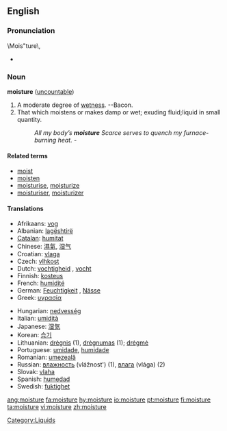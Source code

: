 ==English==

===Pronunciation===
\Mois"ture\,
*{{audio|en-us-moisture.ogg|Audio (US)}}

===Noun===
'''moisture''' ([[uncountable]])

# A moderate degree of [[wet]]ness. --Bacon.
# That which moistens or makes damp or wet; exuding fluid;liquid in small quantity.
#: ''All my body’s '''moisture''' Scarce serves to quench my furnace-burning heat.''  -{{Shak.}}

====Related terms====
*[[moist]]
*[[moisten]]
*[[moisturise]], [[moisturize]]
*[[moisturiser]], [[moisturizer]]

====Translations====
{{top}}
*Afrikaans: [[vog]]
*Albanian: [[lagështirë]] {{f}}
*[[Catalan]]: [[humitat]] {{f}}
*Chinese: [[濕氣]], [[湿气]]
*Croatian: [[vlaga]] {{f}}
*Czech: [[vlhkost]] {{f}}
*Dutch: [[vochtigheid]] {{f}}, [[vocht]] {{n}}
*Finnish: [[kosteus]]
*French: [[humidité]] {{f}}
*German: [[Feuchtigkeit]] {{f}}, [[Nässe]] {{f}}
*Greek: [[υγρασία]] {{f}}
{{mid}}
*Hungarian: [[nedvesség]]
*Italian: [[umidità]] {{f}}
*Japanese: [[湿気]]
*Korean: [[습기]]
*Lithuanian: [[drėgnis]] {{m}} (1), [[drėgnumas]] {{m}} (1); [[drėgmė]] {{f}}
*Portuguese: [[umidade]], [[humidade]] {{f}}
*Romanian: [[umezeală]] {{f}}
*Russian: [[влажность]] (vlážnost') {{f}} (1), [[влага]] (vlága) {{f}} (2)
*Slovak: [[vlaha]] {{f}}
*Spanish: [[humedad]] {{f}}
*Swedish: [[fuktighet]] {{g|Swedish}}
{{bottom}}

[[Category:Liquids]]

[[ang:moisture]]
[[fa:moisture]]
[[hy:moisture]]
[[io:moisture]]
[[pt:moisture]]
[[fi:moisture]]
[[ta:moisture]]
[[vi:moisture]]
[[zh:moisture]]